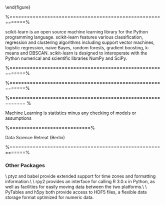 
\includegraphics[width=0.7\linewidth]{SKL-logo}

\end{figure}

 
%===========================================================%

 
 \frametitle{scikit.learn}
  \begin{figure}
   \centering
   \includegraphics[width=0.5\linewidth]{SKL-logo2}
  
  \end{figure}
  
  
  scikit-learn is an open source machine learning library for the Python programming language. 
  scikit-learn features various classification, regression and clustering algorithms including support vector machines, logistic regression, naive Bayes, random forests, gradient boosting, k-means and DBSCAN.  scikit-learn is designed to interoperate with the Python numerical and scientific libraries NumPy and SciPy.
  
 

\textbf{Sci-Kit Learn Site info}
 \begin{figure}
\centering
\includegraphics[width=1.1\linewidth]{SKLsiteinfo}
\end{figure}
 
%===========================================================%
 
\begin{figure}
\centering
\includegraphics[width=0.9\linewidth]{SKLCheatSheet}

\end{figure}
 
%===========================================================%
 
 \begin{figure}
  \centering
  \includegraphics[width=0.9\linewidth]{SKLCheatSheet2}
  
 \end{figure}
 
%=========================================================== %
 
 \begin{figure}
\centering
\includegraphics[width=1.1\linewidth]{machinelearningquotes}
\end{figure}
  Machine Learning is statistics minus any checking of models or assumptions
 
%============================%
 
 \frametitle{The Data Science Profession}
 Data Science Retreat (Berlin)
 \begin{quote}
  MOOC have not  decreased the barrier of entry to machine-learning.
  
  
  Nowadays, you cannot be 'the guy who knows how to run (insert off-the-shelf-algo-here)'. 
  
  
  In dataland, that's the equivalent to being a code monkey. MOOCs and superb libraries (scikit-learn, R's ecosystem) made 
  sure there is plenty of people who can throw say a random forest to a problem. In the modern world, this is not adding that much value. 
 \end{quote}
 
%===========================================================%
 
### Other Packages
 
\textbf{pytz and babel}\\
ptyz and babel provide extended support for time zones and formatting information.\\ \bigskip
\textbf{rpy2 }\\
rpy2 provides an interface for calling R 3.0.x in Python, as well as facilities for easily moving data between
the two platforms.\\ \bigskip
\textbf{PyTables and h5py }\\
PyTables and h5py both provide access to HDF5 files, a flexible data storage format optimized for numeric
data.
 
